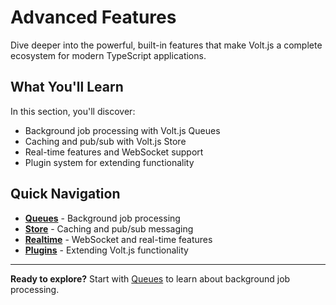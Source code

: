 # Advanced Features

Dive deeper into the powerful, built-in features that make Volt.js a complete ecosystem for modern TypeScript applications.

## What You'll Learn

In this section, you'll discover:

- Background job processing with Volt.js Queues
- Caching and pub/sub with Volt.js Store
- Real-time features and WebSocket support
- Plugin system for extending functionality

## Quick Navigation

- **[Queues](/docs/advanced-features/queues)** - Background job processing
- **[Store](/docs/advanced-features/store)** - Caching and pub/sub messaging
- **[Realtime](/docs/advanced-features/realtime)** - WebSocket and real-time features
- **[Plugins](/docs/advanced-features/plugins)** - Extending Volt.js functionality

---

**Ready to explore?** Start with [Queues](/docs/advanced-features/queues) to learn about background job processing.